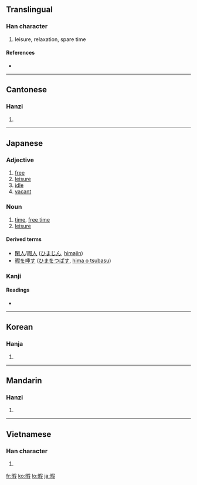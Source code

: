 ==Translingual==

===Han character===
{{Han char|rn=72|rad=日|as=09|sn=13|four=6704<sub>7</sub>|canj=日口尸水 (ARSE)}}

# leisure, relaxation, spare time

====References====
* {{Han ref|kx=0497.360|dkj=14036|dj=0865.270|hdz=21527.020|uh=6687|ud=26247|bh=B776|bd=46966}}

----

==Cantonese==

===Hanzi===
{{yue-hanzi|jyut=|y=ha6}}

# {{defn|Cantonese|sort=日09}}

----

==Japanese==

===Adjective===
{{ja-adj|k|hira=ひま|rom=hima}}
# [[free]]
# [[leisure]]
# [[idle]]
# [[vacant]]

===Noun===
{{ja-noun|k|hira=ひま|rom=hima}}
# [[time]], [[free time]]
# [[leisure]]

====Derived terms====
*[[閑人]]/[[暇人]] ([[ひまじん]], [[himajin]])
*[[暇を唾す]] ([[ひまをつばす]], [[hima o tsubasu]])

===Kanji===
{{ja-kanji|grade=c|rs=日09}}

====Readings====
* {{ja-readings|on=[[か]] ([[ka]])|kun=[[ひま]] ([[hima]]), [[いとま]] (itoma)}}

----

==Korean==

===Hanja===
{{ko-hanja|hangeul=가|eumhun=|rv=ga|mr=ka|y=ka}}

# {{defn|Korean|sort=日09}}

----

==Mandarin==

===Hanzi===
{{cmn-hanzi|pin=[[xiá]] ([[xia2]])|wg=hsia<sup>2</sup>}}

# {{defn|Mandarin|sort=日09}}

----

==Vietnamese==

===Han character===
{{vi-hantu|[[hạ]], [[hả]], [[há]]|rs=日09}}

# {{defn|Vietnamese|sort=日09}}

[[fr:暇]]
[[ko:暇]]
[[lo:暇]]
[[ja:暇]]